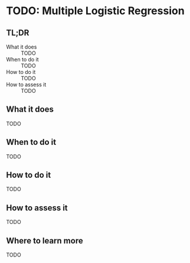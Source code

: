 # TODO: Multiple Logistic Regression {#multiple-logistic-regression}

## TL;DR

What it does
: TODO

When to do it
: TODO

How to do it
: TODO

How to assess it
: TODO

## What it does

TODO

## When to do it

TODO

## How to do it

TODO

## How to assess it

TODO

## Where to learn more

TODO

